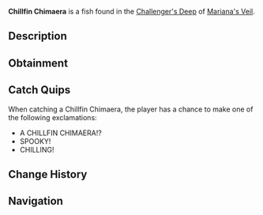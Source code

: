 {{FishInfobox
|image          = Chillfin Chimaera.png
|rarity         = Mythical
|sea            = First Sea
|location       = [[Challenger's Deep]]
|sublocation    = 
|sources        = Fishing Rod
|radar_location = 
|prog_speed     = -50
|xp             = 2800
|weather        = 
|time           = Night
|season         = Winter
|bait           = Fish Head
|base_weight    = 2600
|base_value     = 4000
|weight_range   = 1700
|base_chance    = 8
|base_resil     = 8
}}
'''Chillfin Chimaera''' is a {{Rarity|Mythical}} fish found in the [[Challenger's Deep]] of [[Mariana's Veil]].

== Description ==
{{Description|A ghostly fish with glowing fins and a long, whip-like frosty tail.|Bestiary Entry}}

== Obtainment ==
{{Description|Appears in the deepest, coldest waters, especially in the dark.|Bestiary Hint}}
{{Fish Availability|
Mariana's Veil/Challenger's Deep
|top_rods      = 
Leviathan's Fang Rod\217425.01\284279.77;
Free Spirit Rod\210978\279274.29;
Trident Rod\199574.18\260852.17;
Azure Of Lagoon\158347.34\208261.92;
No-Life Rod\156525.09\226933.73;
Midas Rod\58640.54\82026.77;
Phoenix Rod\115169.26\152665.7;
Wisdom Rod\124635.03\165213.3;
Magma Rod\87233.76\133462.68;
Krampus's Rod\91546.05\135858.7;
Magnet Rod\62239.49\83074.18;
Seraphic Rod\141487.97\182310.33;
Ethereal Prism Rod\139979.67\180566.43;
Challenger's Rod\135547.78\179119.3;
Rod Of The Forgotten Fang\131731.77\170720.55;
Depthseeker Rod\125803.95\164844.55;
Rod Of The Exalted One\125319.81\162586.56;
Blazebringer Rod\122000.02\161492.99;
Rod Of The Depths\119249.42\155222.17;
Zeus Rod\119191.38\155788.35;
Verdant Shear Rod\117962.05\154356.81;
Avalanche Rod\111842.3\146590.04;
Volcanic Rod\106942.76\139778.86;
Steady Rod\54106.98\71996.62
|recommended   = Trident Rod
}}

== Catch Quips ==
When catching a Chillfin Chimaera, the player has a chance to make one of the following exclamations:
* A CHILLFIN CHIMAERA!?
* SPOOKY!
* CHILLING!

== Change History ==
{{Change History|{{subst:Current Version}}}}

== Navigation ==
{{Fish Navbox|Challenger's Deep}}